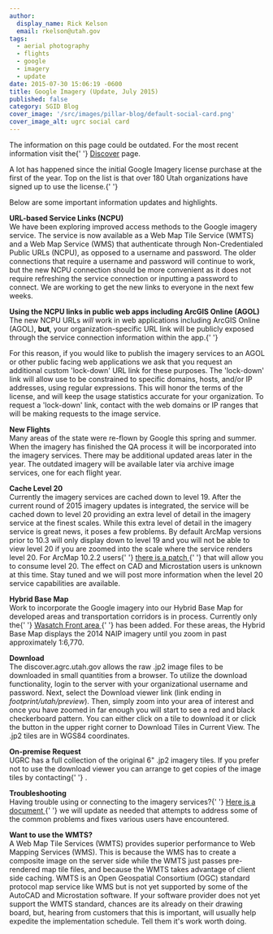 ```yaml
---
author:
  display_name: Rick Kelson
  email: rkelson@utah.gov
tags:
  - aerial photography
  - flights
  - google
  - imagery
  - update
date: 2015-07-30 15:06:19 -0600
title: Google Imagery (Update, July 2015)
published: false
category: SGID Blog
cover_image: '/src/images/pillar-blog/default-social-card.png'
cover_image_alt: ugrc social card
---
```



<div class="pop grid">
  <p class="text-center">
    The information on this page could be outdated. For the most recent information visit the{' '}
    <a href="/products/discover">Discover</a> page.
  </p>
</div>

<p>
  A lot has happened since the initial Google Imagery license purchase at the first of the year. Top on the list is that
  over 180 Utah organizations have signed up to use the license.{' '}
</p>
<p>Below are some important information updates and highlights.</p>
<p>
  <strong>URL-based Service Links (NCPU)</strong>
  <br />
  We have been exploring improved access methods to the Google imagery service. The service is now available as a Web
  Map Tile Service (WMTS) and a Web Map Service (WMS) that authenticate through Non-Credentialed Public URLs (NCPU), as
  opposed to a username and password. The older connections that require a username and password will continue to work,
  but the new NCPU connection should be more convenient as it does not require refreshing the service connection or
  inputting a password to connect. We are working to get the new links to everyone in the next few weeks.
</p>
<p>
  <strong>Using the NCPU links in public web apps including ArcGIS Online (AGOL)</strong>
  <br />
  The new NCPU URLs <em>will</em> work in web applications including ArcGIS Online (AGOL), <strong>but</strong>, your
  organization-specific URL link will be publicly exposed through the service connection information within the
  app.{' '}
</p>
<p>
  For this reason, if you would like to publish the imagery services to an AGOL or other public facing web applications
  we ask that you request an additional custom 'lock-down' URL link for these purposes. The 'lock-down' link will allow
  use to be constrained to specific domains, hosts, and/or IP addresses, using regular expressions. This will honor the
  terms of the license, and will keep the usage statistics accurate for your organization. To request a 'lock-down'
  link, contact <Contacts inline subject={frontmatter.title} contactKey="discover" /> with the web domains or IP ranges
  that will be making requests to the image service.
</p>
<p>
  <strong>New Flights</strong>
  <br />
  Many areas of the state were re-flown by Google this spring and summer. When the imagery has finished the QA process
  it will be incorporated into the imagery services. There may be additional updated areas later in the year. The
  outdated imagery will be available later via archive image services, one for each flight year.
</p>
<p>
  <strong>Cache Level 20</strong>
  <br />
  Currently the imagery services are cached down to level 19. After the current round of 2015 imagery updates is
  integrated, the service will be cached down to level 20 providing an extra level of detail in the imagery service at
  the finest scales. While this extra level of detail in the imagery service is great news, it poses a few problems. By
  default ArcMap versions prior to 10.3 will only display down to level 19 and you will not be able to view level 20 if
  you are zoomed into the scale where the service renders level 20. For ArcMap 10.2.2 users{' '}
  <a href="https://support.esri.com/en/downloads/patches-servicepacks/view/productid/160/metaid/2148">
    there is a patch
  </a>{' '}
  that will allow you to consume level 20. The effect on CAD and Microstation users is unknown at this time. Stay tuned
  and we will post more information when the level 20 service capabilities are available.
</p>
<p>
  <strong>Hybrid Base Map</strong>
  <br />
  Work to incorporate the Google imagery into our Hybrid Base Map for developed areas and transportation corridors is in
  process. Currently only the{' '}
  <a href="https://arcg.is/1SLeHRQ" target="_blank" rel="noopener">
    Wasatch Front area
  </a>{' '}
  has been added. For these areas, the Hybrid Base Map displays the 2014 NAIP imagery until you zoom in past
  approximately 1:6,770.
</p>
<p>
  <strong>Download</strong>
  <br />
  The discover.agrc.utah.gov allows the raw .jp2 image files to be downloaded in small quantities from a browser. To
  utilize the download functionality, login to the server with your organizational username and password. Next, select
  the Download viewer link (link ending in <em>footprint/utah/preview</em>). Then, simply zoom into your area of
  interest and once you have zoomed in far enough you will start to see a red and black checkerboard pattern. You can
  either click on a tile to download it or click the button in the upper right corner to Download Tiles in Current View.
  The .jp2 tiles are in WGS84 coordinates.
</p>
<p>
  <strong>On-premise Request</strong>
  <br />
  UGRC has a full collection of the original 6" .jp2 imagery tiles. If you prefer not to use the download viewer you can
  arrange to get copies of the image tiles by contacting{' '}
  <Contacts inline subject={frontmatter.title} contactKey="discover" />.
</p>
<p>
  <strong>Troubleshooting</strong>
  <br />
  Having trouble using or connecting to the imagery services?{' '}
  <a href="https://docs.google.com/a/utah.gov/document/d/1pp9Q-zjaBwWXYPTC_4ndp0IueOPxhluJy65pjBa0RMo/edit?usp=sharing">
    Here is a document
  </a>{' '}
  we will update as needed that attempts to address some of the common problems and fixes various users have
  encountered.
</p>
<p>
  <strong>Want to use the WMTS?</strong>
  <br />A Web Map Tile Services (WMTS) provides superior performance to Web Mapping Services (WMS). This is because the WMS
  has to create a composite image on the server side while the WMTS just passes pre-rendered map tile files, and because
  the WMTS takes advantage of client side caching. WMTS is an Open Geospatial Consortium (OGC) standard protocol map service
  like WMS but is not yet supported by some of the AutoCAD and Microstation software. If your software provider does not
  yet support the WMTS standard, chances are its already on their drawing board, but, hearing from customers that this is
  important, will usually help expedite the implementation schedule. Tell them it's work worth doing.
</p>

